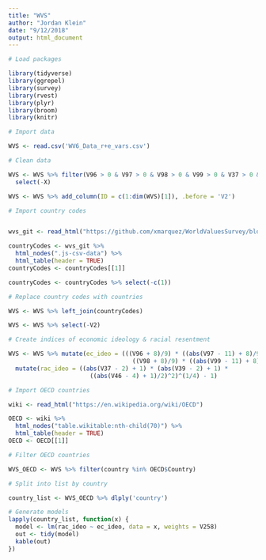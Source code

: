 ```yaml
---
title: "WVS"
author: "Jordan Klein"
date: "9/12/2018"
output: html_document
---
```


```r
# Load packages

library(tidyverse)
library(ggrepel)
library(survey)
library(rvest)
library(plyr)
library(broom)
library(knitr)

# Import data

WVS <- read.csv('WV6_Data_r+e_vars.csv')

# Clean data

WVS <- WVS %>% filter(V96 > 0 & V97 > 0 & V98 > 0 & V99 > 0 & V37 > 0 & V39 > 0 & V46 > 0) %>%
  select(-X)

WVS <- WVS %>% add_column(ID = c(1:dim(WVS)[1]), .before = 'V2')

# Import country codes 


wvs_git <- read_html("https://github.com/xmarquez/WorldValuesSurvey/blob/master/Country%20codes%20for%20WVS%20wave%206.csv")

countryCodes <- wvs_git %>% 
  html_nodes(".js-csv-data") %>%
  html_table(header = TRUE)
countryCodes <- countryCodes[[1]]

countryCodes <- countryCodes %>% select(-c(1))

# Replace country codes with countries

WVS <- WVS %>% left_join(countryCodes)

WVS <- WVS %>% select(-V2)

# Create indices of economic ideology & racial resentment

WVS <- WVS %>% mutate(ec_ideo = (((V96 + 8)/9) * ((abs(V97 - 11) + 8)/9) * 
                                   ((V98 + 8)/9) * ((abs(V99 - 11) + 8)/9))^(1/4) - 1) %>%
  mutate(rac_ideo = ((abs(V37 - 2) + 1) * (abs(V39 - 2) + 1) * 
                       ((abs(V46 - 4) + 1)/2)^2)^(1/4) - 1)

# Import OECD countries

wiki <- read_html("https://en.wikipedia.org/wiki/OECD")

OECD <- wiki %>% 
  html_nodes("table.wikitable:nth-child(70)") %>%
  html_table(header = TRUE)
OECD <- OECD[[1]]

# Filter OECD countries

WVS_OECD <- WVS %>% filter(country %in% OECD$Country)

# Split into list by country

country_list <- WVS_OECD %>% dlply('country')
```

``` r
# Generate models
lapply(country_list, function(x) {
  model <- lm(rac_ideo ~ ec_ideo, data = x, weights = V258)
  out <- tidy(model)
  kable(out)
})
```
